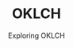 ---
title: "OKLCH"
subtitle: "Exploring OKLCH"
pubDate: 2025-04-17
description: "A deep dive into font variations"
tags: ["ux", "css"]
---